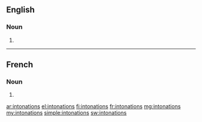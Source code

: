 ==English==

===Noun===
{{head|en|noun plural form}}

# {{plural of|intonation|lang=en}}

----

==French==

===Noun===
{{head|fr|noun plural form|g=f}}

# {{plural of|intonation|lang=fr}}

[[ar:intonations]]
[[el:intonations]]
[[fi:intonations]]
[[fr:intonations]]
[[mg:intonations]]
[[my:intonations]]
[[simple:intonations]]
[[sw:intonations]]